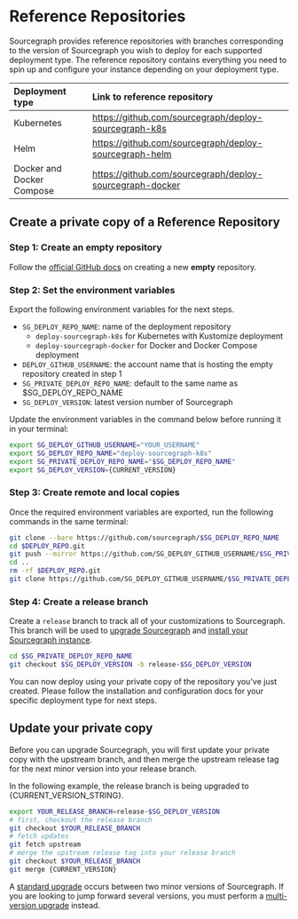
# Reference Repositories

Sourcegraph provides reference repositories with branches corresponding to the version of Sourcegraph you wish to deploy for each supported deployment type. The reference repository contains everything you need to spin up and configure your instance depending on your deployment type.

| **Deployment type**       | **Link to reference repository**                         |
|:--------------------------|:---------------------------------------------------------|
| Kubernetes                | https://github.com/sourcegraph/deploy-sourcegraph-k8s    |
| Helm                      | https://github.com/sourcegraph/deploy-sourcegraph-helm   |
| Docker and Docker Compose | https://github.com/sourcegraph/deploy-sourcegraph-docker |

## Create a private copy of a Reference Repository

### Step 1: Create an empty repository

Follow the [official GitHub docs](https://docs.github.com/en/repositories/creating-and-managing-repositories/creating-a-new-repository) on creating a new **empty** repository.

### Step 2: Set the environment variables

Export the following environment variables for the next steps.

- `SG_DEPLOY_REPO_NAME`: name of the deployment repository
  - `deploy-sourcegraph-k8s` for Kubernetes with Kustomize deployment
  - `deploy-sourcegraph-docker` for Docker and Docker Compose deployment
- `DEPLOY_GITHUB_USERNAME`: the account name that is hosting the empty repository created in step 1
- `SG_PRIVATE_DEPLOY_REPO_NAME`: default to the same name as $SG_DEPLOY_REPO_NAME
- `SG_DEPLOY_VERSION`: latest version number of Sourcegraph

Update the environment variables in the command below before running it in your terminal:

```bash
export SG_DEPLOY_GITHUB_USERNAME="YOUR_USERNAME"
export SG_DEPLOY_REPO_NAME="deploy-sourcegraph-k8s"
export SG_PRIVATE_DEPLOY_REPO_NAME="$SG_DEPLOY_REPO_NAME"
export SG_DEPLOY_VERSION={CURRENT_VERSION}
```

### Step 3: Create remote and local copies

Once the required environment variables are exported, run the following commands in the same terminal:

```bash
git clone --bare https://github.com/sourcegraph/$SG_DEPLOY_REPO_NAME
cd $DEPLOY_REPO.git
git push --mirror https://github.com/SG_DEPLOY_GITHUB_USERNAME/$SG_PRIVATE_DEPLOY_REPO_NAME.git
cd ..
rm -rf $DEPLOY_REPO.git
git clone https://github.com/SG_DEPLOY_GITHUB_USERNAME/$SG_PRIVATE_DEPLOY_REPO_NAME.git
```

### Step 4: Create a release branch

Create a `release` branch to track all of your customizations to Sourcegraph. This branch will be used to [upgrade Sourcegraph](/admin/updates) and [install your Sourcegraph instance](/admin/deploy/#installation).

```bash
cd $SG_PRIVATE_DEPLOY_REPO_NAME
git checkout $SG_DEPLOY_VERSION -b release-$SG_DEPLOY_VERSION
```

You can now deploy using your private copy of the repository you've just created. Please follow the installation and configuration docs for your specific deployment type for next steps.

## Update your private copy

Before you can upgrade Sourcegraph, you will first update your private copy with the upstream branch, and then merge the upstream release tag for the next minor version into your release branch.

In the following example, the release branch is being upgraded to {CURRENT_VERSION_STRING}.

```bash
export YOUR_RELEASE_BRANCH=release-$SG_DEPLOY_VERSION
# first, checkout the release branch
git checkout $YOUR_RELEASE_BRANCH
# fetch updates
git fetch upstream
# merge the upstream release tag into your release branch
git checkout $YOUR_RELEASE_BRANCH
git merge {CURRENT_VERSION}
```

A [standard upgrade](/admin/updates#standard-upgrades) occurs between two minor versions of Sourcegraph. If you are looking to jump forward several versions, you must perform a [multi-version upgrade](/admin/updates#multi-version-upgrades) instead.
